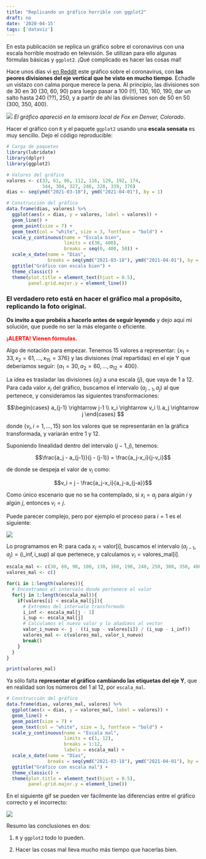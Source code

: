 ---
title: "Replicando un gráfico horrible con ggplot2"
draft: no
date: '2020-04-15'
tags: ['dataviz']
---

En esta publicación se replica un gráfico sobre el coronavirus con una escala horrible mostrado en televisión. Se utilizan para ello algunas fórmulas básicas y `ggplot2`. ¡Qué complicado es hacer las cosas mal! <!--more-->

Hace unos días vi [en Reddit](https://www.reddit.com/r/CrappyDesign/comments/fv0fpz/the_yaxis_on_this_fox_news_graph_of_coronavirus/) este gráfico sobre el coronavirus, con **las peores divisiones del eje vertical que he visto en mucho tiempo**. Echadle un vistazo con calma porque merece la pena. Al principio, las divisiones son de 30 en 30 (30, 60, 90) para luego pasar a 100 (!!), 130, 160, 190, dar un salto hasta 240 (??), 250, y a partir de ahí las divisiones son de 50 en 50 (300, 350, 400).

![](\posts\images\2020\20200415_desastre_grafico_escala\bad_scale.jpg)
*El gráfico apareció en la emisora local de Fox en Denver, Colorado*.

Hacer el gráfico con `R` y el paquete `ggplot2` usando una **escala sensata** es muy sencillo. Dejo el código reproducible:

```{r, warning = FALSE, message = FALSE}
# Carga de paquetes
library(lubridate)
library(dplyr)
library(ggplot2)

# Valores del gráfico
valores <- c(33, 61, 86, 112, 116, 129, 192, 174,
             344, 304, 327, 246, 320, 339, 376)
dias <- seq(ymd("2021-03-18"), ymd("2021-04-01"), by = 1)

# Construcción del gráfico
data.frame(dias, valores) %>%
  ggplot(aes(x = dias, y = valores, label = valores)) + 
  geom_line() +
  geom_point(size = 7) +
  geom_text(col = "white", size = 3, fontface = "bold") + 
  scale_y_continuous(name = "Escala bien",
                     limits = c(30, 400),
                     breaks = seq(0, 400, 50)) + 
  scale_x_date(name = "Días",
               breaks = seq(ymd("2021-03-18"), ymd("2021-04-01"), by = 2)) + 
  ggtitle("Gráfico con escala bien") + 
  theme_classic() + 
  theme(plot.title = element_text(hjust = 0.5),
        panel.grid.major.y = element_line())
```

### **El verdadero reto está en hacer el gráfico mal a propósito, replicando la foto original.**

**Os invito a que probéis a hacerlo antes de seguir leyendo** y dejo aquí mi solución, que puede no ser la más elegante o eficiente.

<font color="red">**¡ALERTA! Vienen fórmulas.**</font>

Algo de notación para empezar. Tenemos 15 valores a representar: $\{x_1 = 33, x_2 = 61, \dots, x_{15} = 376\}$ y las divisiones (mal repartidas) en el eje Y que deberíamos seguir: $\{a_1 = 30, a_2 = 60, \dots, a_{12} = 400\}$.

La idea es trasladar las divisiones $\{a_j\}$ a una escala $\{j\}$, que vaya de $1$ a $12$. Para cada valor $x_i$ del gráfico, buscamos el intervalo $(a_{j-1}, a_j)$ al que pertenece, y consideramos las siguientes transformaciones:

$$\begin{cases}
a_{j-1} \rightarrow j-1 \\
x_i \rightarrow v_i \\
a_j \rightarrow j
\end{cases} $$

donde $\{v_i, i = 1, \dots, 15\}$ son los valores que se representarán en la gráfica transformada, y variarán entre 1 y 12.

Suponiendo linealidad dentro del intervalo $(j-1, j)$, tenemos:

$$\frac{a_j - a_{j-1}}{j - (j-1)} = \frac{a_j-x_i}{j-v_i}$$  

de donde se despeja el valor de $v_i$ como:

$$v_i = j - \frac{a_j-x_i}{a_j-a_{j-a}}$$

Como único escenario que no se ha contemplado, si $x_i = a_j$ para algún $i$ y algún $j$, entonces $v_i = j$.

Puede parecer complejo, pero por ejemplo el proceso para $i = 1$ es el siguiente:

![](\posts\images\2020\20200415_desastre_grafico_escala\ejemplo.png)

Lo programamos en R: para cada $x_i = \text{valor[i]}$, buscamos el intervalo $(a_{j-1}, a_j) = (\text{i_inf}, \text{i_sup})$ al que pertenece, y calculamos $v_i = \text{valores_mal[i]}$.

```{r}
escala_mal <- c(30, 60, 90, 100, 130, 160, 190, 240, 250, 300, 350, 400)
valores_mal <- c()

for(i in 1:length(valores)){
  # Encontramos el intervalo donde pertenece el valor
  for(j in 1:length(escala_mal)){
    if(valores[i] < escala_mal[j]){
      # Extremos del intervalo transformado
      i_inf <- escala_mal[j - 1]
      i_sup <- escala_mal[j]
      # Calculamos el nuevo valor y lo añadimos al vector
      valor_i_nuevo <- j - ((i_sup - valores[i]) / (i_sup - i_inf))
      valores_mal <- c(valores_mal, valor_i_nuevo)
      break()
    }
  }
}

print(valores_mal)
```

Ya sólo falta **representar el gráfico cambiando las etiquetas del eje Y**, que en realidad son los números del 1 al 12, por `escala_mal`.

```{r}
# Construcción del gráfico
data.frame(dias, valores_mal, valores) %>%
  ggplot(aes(x = dias, y = valores_mal, label = valores)) + 
  geom_line() +
  geom_point(size = 7) +
  geom_text(col = "white", size = 3, fontface = "bold") + 
  scale_y_continuous(name = "Escala mal", 
                     limits = c(1, 12),
                     breaks = 1:12,
                     labels = escala_mal) + 
  scale_x_date(name = "Días",
               breaks = seq(ymd("2021-03-18"), ymd("2021-04-01"), by = 2)) + 
  ggtitle("Gráfico con escala mal") + 
  theme_classic() + 
  theme(plot.title = element_text(hjust = 0.5),
        panel.grid.major.y = element_line())
```


En el siguiente gif se pueden ver fácilmente las diferencias entre el gráfico correcto y el incorrecto:

![](\posts\images\2020\20200415_desastre_grafico_escala\gif.gif)


Resumo las conclusiones en dos:

1. `R` y `ggplot2` todo lo pueden.

2. Hacer las cosas mal lleva mucho más tiempo que hacerlas bien.